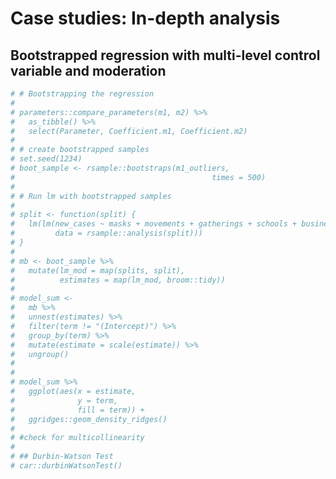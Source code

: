 # Case studies: In-depth analysis

## Bootstrapped regression with multi-level control variable and moderation {#case-study-bootstrapped-regression}

```r
# # Bootstrapping the regression
#
# parameters::compare_parameters(m1, m2) %>%
#   as_tibble() %>%
#   select(Parameter, Coefficient.m1, Coefficient.m2)
#
# # create bootstrapped samples
# set.seed(1234)
# boot_sample <- rsample::bootstraps(m1_outliers,
#                                            times = 500)
#
# # Run lm with bootstrapped samples
#
# split <- function(split) {
#   lm(lm(new_cases ~ masks + movements + gatherings + schools + businesses + travel,
#         data = rsample::analysis(split)))
# }
#
# mb <- boot_sample %>%
#   mutate(lm_mod = map(splits, split),
#          estimates = map(lm_mod, broom::tidy))
#
# model_sum <-
#   mb %>%
#   unnest(estimates) %>%
#   filter(term != "(Intercept)") %>%
#   group_by(term) %>%
#   mutate(estimate = scale(estimate)) %>%
#   ungroup()
#
#
# model_sum %>%
#   ggplot(aes(x = estimate,
#              y = term,
#              fill = term)) +
#   ggridges::geom_density_ridges()
#
# #check for multicollinearity
#
# ## Durbin-Watson Test
# car::durbinWatsonTest()
```
